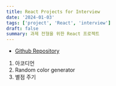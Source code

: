 ```yaml
---
title: React Projects for Interview
date: '2024-01-03'
tags: ['project', 'React', 'interview']
draft: false
summary: 과제 전형을 위한 React 프로젝트
---
```


- [Github Repository](https://github.com/Valentin1495/React-Projects-for-Interview)

1. 아코디언
2. Random color generator
3. 별점 주기